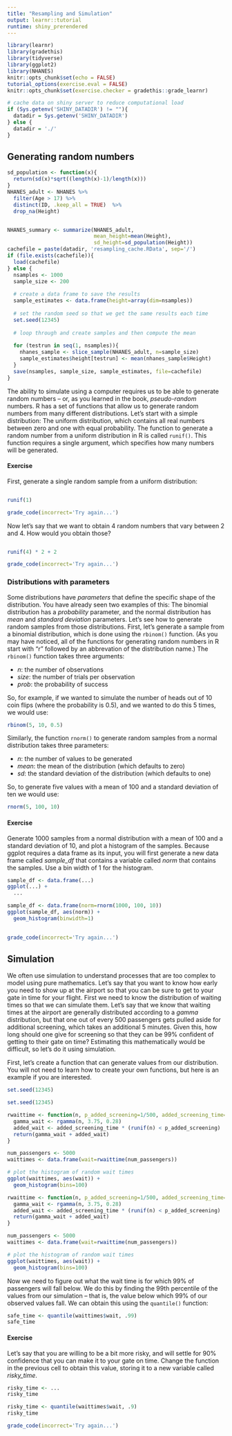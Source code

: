 ```yaml
---
title: "Resampling and Simulation"
output: learnr::tutorial
runtime: shiny_prerendered
---
```


```r
library(learnr)
library(gradethis)
library(tidyverse)
library(ggplot2)
library(NHANES)
knitr::opts_chunk$set(echo = FALSE)
tutorial_options(exercise.eval = FALSE)
knitr::opts_chunk$set(exercise.checker = gradethis::grade_learnr)

# cache data on shiny server to reduce computational load
if (Sys.getenv('SHINY_DATADIR') != ""){
  datadir = Sys.getenv('SHINY_DATADIR')
} else {
  datadir = './'
}
```

## Generating random numbers

```r
sd_population <- function(x){
  return(sd(x)*sqrt((length(x)-1)/length(x)))
}
NHANES_adult <- NHANES %>% 
  filter(Age > 17) %>%
  distinct(ID, .keep_all = TRUE)  %>%
  drop_na(Height)


NHANES_summary <- summarize(NHANES_adult,
                            mean_height=mean(Height),
                            sd_height=sd_population(Height))
cachefile = paste(datadir, 'resampling_cache.RData', sep='/')
if (file.exists(cachefile)){
  load(cachefile)
} else {
  nsamples <- 1000 
  sample_size <- 200
  
  # create a data frame to save the results
  sample_estimates <- data.frame(height=array(dim=nsamples))
  
  # set the random seed so that we get the same results each time
  set.seed(12345)
  
  # loop through and create samples and then compute the mean
  
  for (testrun in seq(1, nsamples)){
    nhanes_sample <- slice_sample(NHANES_adult, n=sample_size)
    sample_estimates$height[testrun] <- mean(nhanes_sample$Height)
  }
  save(nsamples, sample_size, sample_estimates, file=cachefile)
}
```

The ability to simulate using a computer requires us to be able to generate random numbers -- or, as you learned in the book, *pseudo-random* numbers.  R has a set of functions that allow us to generate random numbers from many different distributions.  Let's start with a simple distribution: The uniform distribution, which contains all real numbers between zero and one with equal probability.  The function to generate a random number from a uniform distribution in R is called `runif()`.  This function requires a single argument, which specifies how many numbers will be generated. 

#### Exercise

First, generate a single random sample from a uniform distribution:

```r


```

```r
runif(1)
```

```r
grade_code(incorrect='Try again...')
```

Now let's say that we want to obtain 4 random numbers that vary between 2 and 4. How would you obtain those?

```r


```

```r
runif(4) * 2 + 2
```

```r
grade_code(incorrect='Try again...')
```

### Distributions with parameters

Some distributions have *parameters* that define the specific shape of the distribution. You have already seen two examples of this: The binomial distribution has a *probability* parameter, and the normal distribution has *mean* and *standard deviation* parameters.  Let's see how to generate random samples from those distributions. First, let's generate a sample from a binomial distribution, which is done using the `rbinom()` function.  (As you may have noticed, all of the functions for generating random numbers in R start with "r" followed by an abbrevation of the distribution name.)  The `rbinom()` function takes three arguments:

- *n*: the number of observations
- *size*: the number of trials per observation
- *prob*: the probability of success

So, for example, if we wanted to simulate the number of heads out of 10 coin flips (where the probability is 0.5), and we wanted to do this 5 times, we would use:

```r

rbinom(5, 10, 0.5)

```

Similarly, the function `rnorm()` to generate random samples from a normal distribution takes three parameters:

- *n*: the number of values to be generated
- *mean*: the mean of the distribution (which defaults to zero)
- *sd*: the standard deviation of the distribution (which defaults to one)

So, to generate five values with a mean of 100 and a standard deviation of ten we would use:

```r

rnorm(5, 100, 10)
```


#### Exercise

Generate 1000 samples from a normal distribution with a mean of 100 and a standard deviation of 10, and plot a histogram of the samples.  Because ggplot requires a data frame as its input, you will first generate a new data frame called *sample_df* that contains a variable called *norm* that contains the samples.  Use a bin width of 1 for the histogram.

```r
sample_df <- data.frame(...)
ggplot(...) + 
  ...
```

```r
sample_df <- data.frame(norm=rnorm(1000, 100, 10))
ggplot(sample_df, aes(norm)) + 
  geom_histogram(binwidth=1)
 
```

```r
grade_code(incorrect='Try again...')
```

## Simulation

We often use simulation to understand processes that are too complex to model using pure mathematics. Let's say that you want to know how early you need to show up at the airport so that you can be sure to get to your gate in time for your flight.  First we need to know the distribution of waiting times so that we can simulate them. Let's say that we know that waiting times at the airport are generally distributed according to a *gamma* distribution, but that one out of every 500 passengers gets pulled aside for additional screening, which takes an additional 5 minutes.  Given this, how long should one give for screening so that they can be 99% confident of getting to their gate on time?  Estimating this mathematically would be difficult, so let's do it using simulation.

First, let's create a function that can generate values from our distribution.  You will not need to learn how to create your own functions, but here is an example if you are interested.  

```r
set.seed(12345)
```

```r
set.seed(12345)

rwaittime <- function(n, p_added_screening=1/500, added_screening_time=5){
  gamma_wait <- rgamma(n, 3.75, 0.28)
  added_wait <- added_screening_time * (runif(n) < p_added_screening)
  return(gamma_wait + added_wait)
}

num_passengers <- 5000
waittimes <- data.frame(wait=rwaittime(num_passengers))

# plot the histogram of random wait times
ggplot(waittimes, aes(wait)) +
  geom_histogram(bins=100)

```


```r

rwaittime <- function(n, p_added_screening=1/500, added_screening_time=5){
  gamma_wait <- rgamma(n, 3.75, 0.28)
  added_wait <- added_screening_time * (runif(n) < p_added_screening)
  return(gamma_wait + added_wait)
}

num_passengers <- 5000
waittimes <- data.frame(wait=rwaittime(num_passengers))

# plot the histogram of random wait times
ggplot(waittimes, aes(wait)) +
  geom_histogram(bins=100)

```

Now we need to figure out what the wait time is for which 99% of passengers will fall below.  We do this by finding the 99th percentile of the values from our simulation -- that is, the value below which 99% of our observed values fall.  We can obtain this using the `quantile()` function:

```r
safe_time <- quantile(waittimes$wait, .99)
safe_time
```

#### Exercise

Let's say that you are willing to be a bit more risky, and will settle for 90% confidence that you can make it to your gate on time.  Change the function in the previous cell to obtain this value, storing it to a new variable called *risky_time*.

```r
risky_time <- ...
risky_time

```

```r
risky_time <- quantile(waittimes$wait, .9)
risky_time

```

```r
grade_code(incorrect='Try again...')
```

